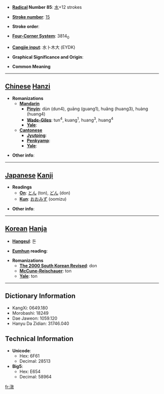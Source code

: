* '''[[Wiktionary:Chinese radical index| Radical]] Number 85''': [[Wiktionary:Chinese radical index 水|水]]+12 strokes

* '''[[Wiktionary:Chinese total strokes index|Stroke number]]''': [[Wiktionary:Chinese total strokes index 15|15]]

* '''Stroke order''': 

* '''[[Wiktionary:Chinese four corner index|Four-Corner System]]''': 3814<sub>0</sub>

* '''[[Wiktionary:Chinese Cangjie index|Cangjie input]]''': 水卜木大 (EYDK)

* '''Graphical Significance and Origin''': 

* '''Common Meaning'''

----

== [[Chinese]] [[Hanzi]] ==

* '''Romanizations'''
** '''[[Mandarin]]'''
*** '''[[Pinyin]]''': dùn (dun4), guāng (guang1), huǎng (huang3), huàng (huang4)
*** '''[[Wade-Giles]]''': tun<sup>4</sup>, kuang<sup>1</sup>, huang<sup>3</sup>, huang<sup>4</sup>
*** '''[[Yale]]''': 
** '''[[Cantonese]]'''
*** '''[[Jyutping]]''':
*** '''[[Penkyamp]]''': 
*** '''[[Yale]]''': 

* '''Other info''': 

----

== [[Japanese]] [[Kanji]] ==

* '''Readings'''
** '''[[On]]''': [[とん]] (ton), [[どん]] (don)
** '''[[Kun]]''': [[おおみず]] (oomizu)

* '''Other info''':  

----

== [[Korean]] [[Hanja]] ==

* '''[[Hangeul]]''': 돈

* '''[[Eumhun]] reading''': 

* '''Romanizations'''
** '''[[The 2000 South Korean Revised Romanization|The 2000 South Korean Revised]]''': don
** '''[[McCune-Reischauer]]''': ton
** '''[[Yale]]''': ton

----

== Dictionary Information ==

* KangXi: 0649.180
* Morobashi: 18249
* Dae Jaweon: 1059.120
* Hanyu Da Zidian: 31746.040

== Technical Information ==

* '''Unicode''':
** Hex: 6F61
** Decimal: 28513
* '''Big5''':
** Hex: E654
** Decimal: 58964

[[fr:潡]]